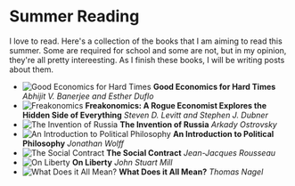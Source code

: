 
# Summer Reading

I love to read. Here's a collection of the books that I am aiming to read this summer. Some are required for school and some are not, but in my opinion, they're all pretty intereesting. As I finish these books, I will be writing posts about them.

<Grid >

- ![Good Economics for Hard Times](https://i.gr-assets.com/images/S/compressed.photo.goodreads.com/books/1562348201l/51014619._SX318_SY475_.jpg)
  **Good Economics for Hard Times** _Abhijit V. Banerjee and Esther Duflo_
- ![Freakonomics](https://i.gr-assets.com/images/S/compressed.photo.goodreads.com/books/1550917827l/1202._SX318_.jpg)
  **Freakonomics: A Rogue Economist Explores the Hidden Side of Everything** _Steven D. Levitt and Stephen J. Dubner_
- ![The Invention of Russia](https://i.gr-assets.com/images/S/compressed.photo.goodreads.com/books/1453057553l/27246121.jpg)
  **The Invention of Russia** _Arkady Ostrovsky_
- ![An Introduction to Political Philosophy](https://i.gr-assets.com/images/S/compressed.photo.goodreads.com/books/1386920670l/31851.jpg)
  **An Introduction to Political Philosophy** _Jonathan Wolff_
- ![The Social Contract](https://i.gr-assets.com/images/S/compressed.photo.goodreads.com/books/1388197284l/12651.jpg)
  **The Social Contract** _Jean-Jacques Rousseau_
- ![On Liberty](https://i.gr-assets.com/images/S/compressed.photo.goodreads.com/books/1555338584l/385228._SY475_.jpg)
  **On Liberty** _John Stuart Mill_
- ![What Does it All Mean?](https://i.gr-assets.com/images/S/compressed.photo.goodreads.com/books/1347684253l/100021.jpg)
  **What Does it All Mean?** _Thomas Nagel_

</Grid>
